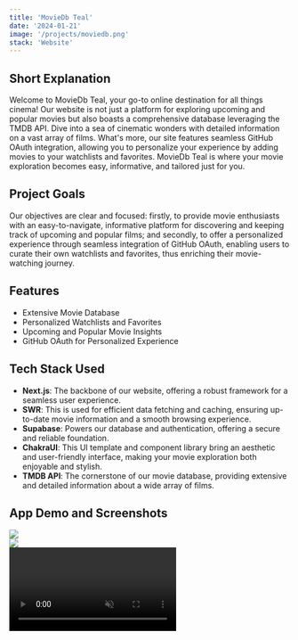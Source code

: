 ```yaml
---
title: 'MovieDb Teal'
date: '2024-01-21'
image: '/projects/moviedb.png'
stack: 'Website'
---
```


## Short Explanation
Welcome to MovieDb Teal, your go-to online destination for all things cinema! Our website is not just a platform for exploring upcoming and popular movies but also boasts a comprehensive database leveraging the TMDB API. Dive into a sea of cinematic wonders with detailed information on a vast array of films. What's more, our site features seamless GitHub OAuth integration, allowing you to personalize your experience by adding movies to your watchlists and favorites. MovieDb Teal is where your movie exploration becomes easy, informative, and tailored just for you.

## Project Goals
Our objectives are clear and focused: firstly, to provide movie enthusiasts with an easy-to-navigate, informative platform for discovering and keeping track of upcoming and popular films; and secondly, to offer a personalized experience through seamless integration of GitHub OAuth, enabling users to curate their own watchlists and favorites, thus enriching their movie-watching journey.

## Features
- Extensive Movie Database
- Personalized Watchlists and Favorites
- Upcoming and Popular Movie Insights
- GitHub OAuth for Personalized Experience

## Tech Stack Used
* **Next.js**: The backbone of our website, offering a robust framework for a seamless user experience.
* **SWR**: This is used for efficient data fetching and caching, ensuring up-to-date movie information and a smooth browsing experience.
* **Supabase**: Powers our database and authentication, offering a secure and reliable foundation.
* **ChakraUI**: This UI template and component library bring an aesthetic and user-friendly interface, making your movie exploration both enjoyable and stylish.
* **TMDB API**: The cornerstone of our movie database, providing extensive and detailed information about a wide array of films.

## App Demo and Screenshots
<section className="w-full flex flex-col gap-4 pb-4">
    <div className="grid grid-cols-1 md:grid-cols-2 w-full gap-4">
        <div className="w-full aspect-w-16 aspect-h-9">
            <Image className="w-full object-cover rounded" src="/projects/moviedb-pict-1.webp" fill />
        </div>
        <div className="w-full aspect-w-16 aspect-h-9">
            <Image className="w-full object-cover rounded" src="/projects/moviedb-pict-2.webp" fill />
        </div>
    </div>
    <div className="w-full aspect-w-16 aspect-h-9">
        <video className="object-cover w-full rounded" autoPlay muted controls>
            <source src="/projects/moviedb-demo-1.webm" type="video/webm" />
        </video>
    </div>
</section>